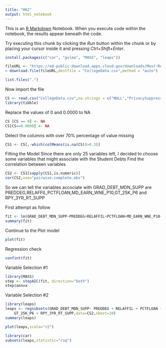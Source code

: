 ---
title: "HK2"
output: html_notebook
---

This is an [R Markdown](http://rmarkdown.rstudio.com) Notebook. When you execute code within the notebook, the results appear beneath the code. 

Try executing this chunk by clicking the *Run* button within the chunk or by placing your cursor inside it and pressing *Ctrl+Shift+Enter*. 


```{r}
install.packages(c("car", "gvlma", "MASS", "leaps"))

fileURL <- "https://ed-public-download.apps.cloud.gov/downloads/Most-Recent-Cohorts-Scorecard-Elements.csv"
> download.file(fileURL,destfile = "CollegeData.csv",method = "auto")

list.files(".")

```

Now import the file
```{r}
CS <- read.csv("CollegeData.csv",na.strings = c("NULL","PrivacySuppressed"))
library(tibble)

```

Replace the values of 0 and 0.0000 to NA
```{r}
CS [CS == 0] <- NA
CS[CS==0.0000] <- NA
```


Delect the columns with over 70% percentage of value missing
```{r}
CS1 <- CS[,-which(colMeans(is.na(CS))>0.3)]
```

Fitting the Model
Since there are only 25 variables left, I decided to choose some variables that might associate with the Student Debts
Find the correlation between variables
```{r}
CS2 <- CS1[sapply(CS1,is.numeric)]
cor(CS2,use="pairwise.complete.obs")
```

So we can tell the variables accociate with GRAD_DEBT_MDN_SUPP are PREDDEG,RELAFFIL,PCTFLOAN,MD_EARN_WNE_P10,GT_25K_P6 and RPY_3YR_RT_SUPP

First attempt as follow
```{r}
fit <- lm(GRAD_DEBT_MDN_SUPP~PREDDEG+RELAFFIL+PCTFLOAN+MD_EARN_WNE_P10+GT_25K_P6+RPY_3YR_RT_SUPP,data=CS2)
summary(fit)
```
Continue to the Plot model
```{r}
plot(fit)
```
Regression check
```{r}
confint(fit)
```




Variable Selection #1
```{r}
library(MASS)
step <- stepAIC(fit, direction="both")
step$anova
```

Variable Selection #2
```{r}
library(leaps)
leaps <- regsubsets(GRAD_DEBT_MDN_SUPP~ PREDDEG + RELAFFIL + PCTFLOAN + MD_EARN_WNE_P10 + 
    GT_25K_P6 + RPY_3YR_RT_SUPP,data=CS2,nbest=10)
summary(leaps)

plot(leaps,scale="r2")

library(car)
subsets(leaps,statistic="rsq")
```


